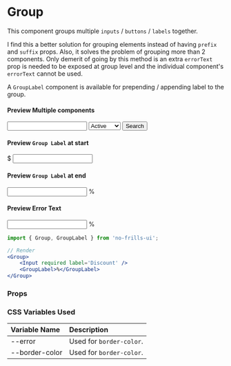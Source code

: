 
<Meta title='Components/Group' component={Group} />

# Group

This component groups multiple `inputs` / `buttons` / `labels` together.

I find this a better solution for grouping elements instead of having `prefix` and `suffix` props. Also, it
solves the problem of grouping more than 2 components. Only demerit of going by this method is an extra `errorText`
prop is needed to be exposed at group level and the individual component's `errorText` cannot be used.

A `GroupLabel` component is available for prepending / appending label to the group.

#### Preview Multiple components

<Preview>
    <Group>
        <GroupLabel><SearchIcon /></GroupLabel>
        <Input label='Search Campaign' />
        <Select label="Status" style={{ width: '100px' }}>
            <option>Active</option>
            <option>Inactive</option>
            <option>Disabled</option>
            <option>Deleted</option>
        </Select>
        <Button>Search</Button>
    </Group>
</Preview>

#### Preview `Group Label` at start

<Preview>
    <Group>
        <GroupLabel>$</GroupLabel>
        <Input type='number' label='Budget' />
    </Group>
</Preview>

#### Preview `Group Label` at end

<Preview>
    <Group>
        <Input required label='Discount' />
        <GroupLabel>%</GroupLabel>
    </Group>
</Preview>

#### Preview Error Text

<Preview>
    <Group errorText='Invalid input'>
        <Input label='Discount' />
        <GroupLabel>%</GroupLabel>
    </Group>
</Preview>

```jsx
import { Group, GroupLabel } from 'no-frills-ui';

// Render
<Group>
    <Input required label='Discount' />
    <GroupLabel>%</GroupLabel>
</Group>
```
### Props
<Props of={Group} />

### CSS Variables Used

| Variable Name | Description |
| :- | :- |
| --error | Used for `border-color`. |
| --border-color | Used for `border-color`. |
